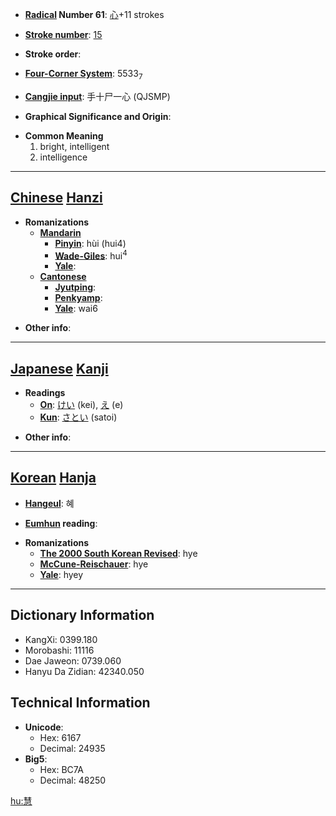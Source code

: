 * '''[[Wiktionary:Chinese radical index| Radical]] Number 61''': [[Wiktionary:Chinese radical index 心|心]]+11 strokes

* '''[[Wiktionary:Chinese total strokes index|Stroke number]]''': [[Wiktionary:Chinese total strokes index 15|15]]

* '''Stroke order''': 

* '''[[Wiktionary:Chinese four corner index|Four-Corner System]]''': 5533<sub>7</sub>

* '''[[Wiktionary:Chinese Cangjie index|Cangjie input]]''': 手十尸一心 (QJSMP)

* '''Graphical Significance and Origin''': 

* '''Common Meaning'''
*#bright, intelligent
*# intelligence


----

== [[Chinese]] [[Hanzi]] ==

* '''Romanizations'''
** '''[[Mandarin]]'''
*** '''[[Pinyin]]''': hùi (hui4)
*** '''[[Wade-Giles]]''': hui<sup>4</sup>
*** '''[[Yale]]''': 
** '''[[Cantonese]]'''
*** '''[[Jyutping]]''':
*** '''[[Penkyamp]]''': 
*** '''[[Yale]]''': wai6

* '''Other info''': 

----

== [[Japanese]] [[Kanji]] ==

* '''Readings'''
** '''[[On]]''': [[けい]] (kei), [[え]] (e)
** '''[[Kun]]''': [[さとい]] (satoi)

* '''Other info''':  

----

== [[Korean]] [[Hanja]] ==

* '''[[Hangeul]]''': 혜

* '''[[Eumhun]] reading''': 

* '''Romanizations'''
** '''[[The 2000 South Korean Revised Romanization|The 2000 South Korean Revised]]''': hye
** '''[[McCune-Reischauer]]''': hye
** '''[[Yale]]''': hyey

----

== Dictionary Information ==

* KangXi: 0399.180
* Morobashi: 11116
* Dae Jaweon: 0739.060
* Hanyu Da Zidian: 42340.050

== Technical Information ==

* '''Unicode''':
** Hex: 6167
** Decimal: 24935
* '''Big5''':
** Hex: BC7A
** Decimal: 48250

[[hu:慧]]